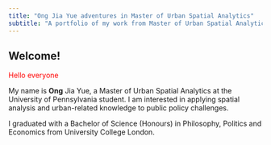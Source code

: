 ```yaml
---
title: "Ong Jia Yue adventures in Master of Urban Spatial Analytics"
subtitle: "A portfolio of my work from Master of Urban Spatial Analytics at the University of Pennsylvania"
---
```


## Welcome!

<div>
  <p><span style="color:red">Hello everyone</span></p>
  <p>My name is **Ong** Jia Yue, a Master of Urban Spatial Analytics at the University of Pennsylvania student. I am interested in applying spatial analysis and urban-related knowledge to public policy challenges.</p>
  <p>I graduated with a Bachelor of Science (Honours) in Philosophy, Politics and Economics from University College London.</p>
  
</div>

</div>
